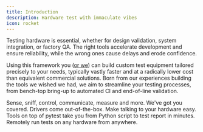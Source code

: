 ```yaml
---
title: Introduction
description: Hardware test with immaculate vibes
icon: rocket
---
```


Testing hardware is essential, whether for design validation, system integration, or factory QA. The right tools accelerate development and ensure reliability, while the wrong ones cause delays and erode confidence.

Using this framework you ([or we](https://form.typeform.com/to/DLMYKqCu)) can build custom test equipment tailored precisely to your needs, typically vastly faster and at a radically lower cost than equivalent commercial solutions. Born from our experiences building the tools we wished we had, we aim to streamline your testing processes, from bench-top bring-up to automated CI and end-of-line validation.

<CardGroup cols={2}>
    <Card title="Hardware" icon="cubes" href="./build/hardware">
        Sense, sniff, control, communicate, measure and more. We've got you covered.
    </Card>
    <Card title="Drivers" icon="code" href="./build/drivers">
        Drivers come out-of-the-box. Make talking to your hardware easy.
    </Card>
    <Card title="Framework" icon="bolt" href="./build/framework">
        Tools on top of pytest take you from Python script to test report in minutes.
    </Card>
    <Card title="Distribution (alpha)" icon="paper-plane" href="./build/distribution">
        Remotely run tests on any hardware from anywhere.
    </Card>
</CardGroup>
